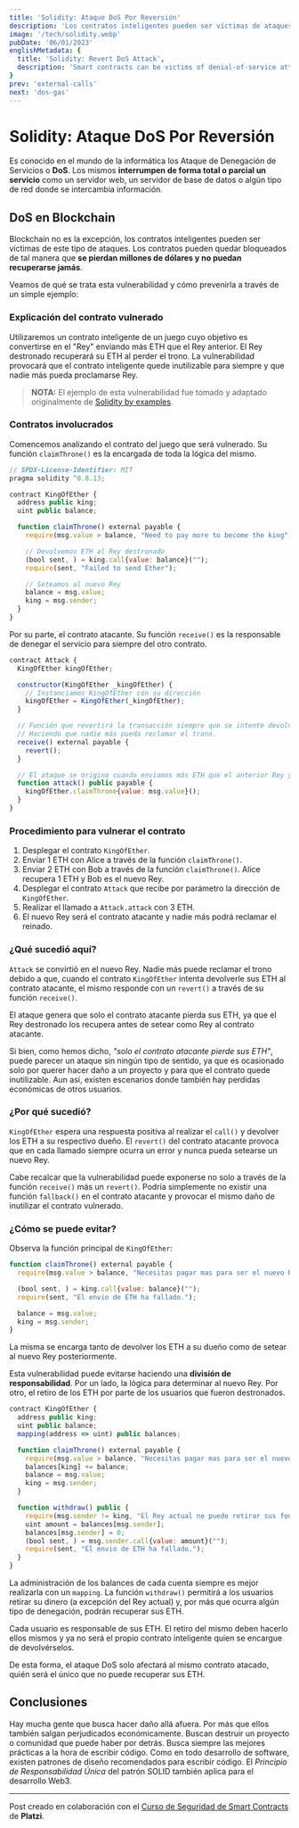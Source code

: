 ```yaml
---
title: 'Solidity: Ataque DoS Por Reversión'
description: 'Los contratos inteligentes pueden ser víctimas de ataques de denegación de servicios y bloqueados de tal manera que se pierdan millones de dólares y no puedan recuperarse jamás.'
image: '/tech/solidity.webp'
pubDate: '06/01/2023'
englishMetadata: {
  title: 'Solidity: Revert DoS Attack',
  description: 'Smart contracts can be victims of denial-of-service attacks and blocked in such a way that millions of dollars are lost and can never be recovered.'
}
prev: 'external-calls'
next: 'dos-gas'
---
```


# Solidity: Ataque DoS Por Reversión

Es conocido en el mundo de la informática los Ataque de Denegación de Servicios o **DoS**. Los mismos **interrumpen de forma total o parcial un servicio** como un servidor web, un servidor de base de datos o algún tipo de red donde se intercambia información.

## DoS en Blockchain

Blockchain no es la excepción, los contratos inteligentes pueden ser víctimas de este tipo de ataques. Los contratos pueden quedar bloqueados de tal manera que **se pierdan millones de dólares y no puedan recuperarse jamás**.

Veamos de qué se trata esta vulnerabilidad y cómo prevenirla a través de un simple ejemplo:

### Explicación del contrato vulnerado

Utilizaremos un contrato inteligente de un juego cuyo objetivo es convertirse en el "Rey" enviando más ETH que el Rey anterior. El Rey destronado recuperará su ETH al perder el trono. La vulnerabilidad provocará que el contrato inteligente quede inutilizable para siempre y que nadie más pueda proclamarse Rey.

> **NOTA:** El ejemplo de esta vulnerabilidad fue tomado y adaptado originalmente de [Solidity by examples](https://external.ink?to=https://solidity-by-example.org/hacks/denial-of-service/).

### Contratos involucrados

Comencemos analizando el contrato del juego que será vulnerado. Su función `claimThrone()` es la encargada de toda la lógica del mismo.

```js
// SPDX-License-Identifier: MIT
pragma solidity ^0.8.13;

contract KingOfEther {
  address public king;
  uint public balance;

  function claimThrone() external payable {
    require(msg.value > balance, "Need to pay more to become the king");

    // Devolvemos ETH al Rey destronado
    (bool sent, ) = king.call{value: balance}("");
    require(sent, "Failed to send Ether");

    // Seteamos al nuevo Rey
    balance = msg.value;
    king = msg.sender;
  }
}
```

Por su parte, el contrato atacante. Su función `receive()` es la responsable de denegar el servicio para siempre del otro contrato.

```js
contract Attack {
  KingOfEther kingOfEther;

  constructor(KingOfEther _kingOfEther) {
    // Instanciamos KingOfEther con su dirección
    kingOfEther = KingOfEther(_kingOfEther);
  }

  // Función que revertirá la transacción siempre que se intente devolver el ETH al contrato.
  // Haciendo que nadie más pueda reclamar el trono.
  receive() external payable {
    revert();
  }

  // El ataque se origina cuando enviamos más ETH que el anterior Rey y el contrato Attack se convierte en el nuevo.
  function attack() public payable {
    kingOfEther.claimThrone{value: msg.value}();
  }
}
```

### Procedimiento para vulnerar el contrato

1. Desplegar el contrato `KingOfEther`.
2. Enviar 1 ETH con Alice a través de la función `claimThrone()`.
2. Enviar 2 ETH con Bob a través de la función `claimThrone()`. Alice recupera 1 ETH y Bob es el nuevo Rey.
3. Desplegar el contrato `Attack` que recibe por parámetro la dirección de `KingOfEther`.
4. Realizar el llamado a `Attack.attack` con 3 ETH.
5. El nuevo Rey será el contrato atacante y nadie más podrá reclamar el reinado.

### ¿Qué sucedió aquí?

`Attack` se convirtió en el nuevo Rey. Nadie más puede reclamar el trono debido a que, cuando el contrato `KingOfEther` intenta devolverle sus ETH al contrato atacante, el mismo responde con un `revert()` a través de su función `receive()`.

El ataque genera que solo el contrato atacante pierda sus ETH, ya que el Rey destronado los recupera antes de setear como Rey al contrato atacante.

Si bien, como hemos dicho, *"solo el contrato atacante pierde sus ETH"*, puede parecer un ataque sin ningún tipo de sentido, ya que es ocasionado solo por querer hacer daño a un proyecto y para que el contrato quede inutilizable. Aun así, existen escenarios donde también hay perdidas económicas de otros usuarios.

### ¿Por qué sucedió?

`KingOfEther` espera una respuesta positiva al realizar el `call()` y devolver los ETH a su respectivo dueño. El `revert()` del contrato atacante provoca que en cada llamado siempre ocurra un error y nunca pueda setearse un nuevo Rey.

Cabe recalcar que la vulnerabilidad puede exponerse no solo a través de la función `receive()` más un `revert()`. Podría simplemente no existir una función `fallback()` en el contrato atacante y provocar el mismo daño de inutilizar el contrato vulnerado.

### ¿Cómo se puede evitar?

Observa la función principal de `KingOfEther`:

```js
function claimThrone() external payable {
  require(msg.value > balance, "Necesitas pagar mas para ser el nuevo Rey.");

  (bool sent, ) = king.call{value: balance}("");
  require(sent, "El envio de ETH ha fallado.");

  balance = msg.value;
  king = msg.sender;
}
```

La misma se encarga tanto de devolver los ETH a su dueño como de setear al nuevo Rey posteriormente.

Esta vulnerabilidad puede evitarse haciendo una **división de responsabilidad**. Por un lado, la lógica para determinar al nuevo Rey. Por otro, el retiro de los ETH por parte de los usuarios que fueron destronados.

```js
contract KingOfEther {
  address public king;
  uint public balance;
  mapping(address => uint) public balances;

  function claimThrone() external payable {
    require(msg.value > balance, "Necesitas pagar mas para ser el nuevo Rey.");
    balances[king] += balance;
    balance = msg.value;
    king = msg.sender;
  }

  function withdraw() public {
    require(msg.sender != king, "El Rey actual no puede retirar sus fondos.");
    uint amount = balances[msg.sender];
    balances[msg.sender] = 0;
    (bool sent, ) = msg.sender.call{value: amount}("");
    require(sent, "El envio de ETH ha fallado.");
  }
}
```

La administración de los balances de cada cuenta siempre es mejor realizarla con un `mapping`. La función `withdraw()` permitirá a los usuarios retirar su dinero (a excepción del Rey actual) y, por más que ocurra algún tipo de denegación, podrán recuperar sus ETH.

Cada usuario es responsable de sus ETH. El retiro del mismo deben hacerlo ellos mismos y ya no será el propio contrato inteligente quien se encargue de devolvérselos.

De esta forma, el ataque DoS solo afectará al mismo contrato atacado, quién será el único que no puede recuperar sus ETH.

## Conclusiones

Hay mucha gente que busca hacer daño allá afuera. Por más que ellos también salgan perjudicados económicamente. Buscan destruir un proyecto o comunidad que puede haber por detrás.
Busca siempre las mejores prácticas a la hora de escribir código. Como en todo desarrollo de software, existen patrones de diseño recomendados para escribir código. El *Principio de Responsabilidad Única* del patrón SOLID también aplica para el desarrollo Web3.

---
Post creado en colaboración con el [Curso de Seguridad de Smart Contracts](https://external.ink?to=https://platzi.com/cursos/seguridad-smart-contracts/) de **Platzi**.
